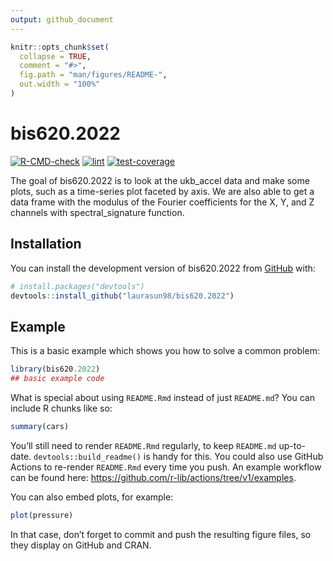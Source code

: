 ```yaml
---
output: github_document
---
```


<!-- README.md is generated from README.Rmd. Please edit that file -->

```r
knitr::opts_chunk$set(
  collapse = TRUE,
  comment = "#>",
  fig.path = "man/figures/README-",
  out.width = "100%"
)
```

# bis620.2022

<!-- badges: start -->
[![R-CMD-check](https://github.com/laurasun98/bis620.2022/actions/workflows/R-CMD-check.yaml/badge.svg)](https://github.com/laurasun98/bis620.2022/actions/workflows/R-CMD-check.yaml)
[![lint](https://github.com/laurasun98/bis620.2022/actions/workflows/lint.yaml/badge.svg)](https://github.com/laurasun98/bis620.2022/actions/workflows/lint.yaml)
[![test-coverage](https://github.com/laurasun98/bis620.2022/actions/workflows/test-coverage.yaml/badge.svg)](https://github.com/laurasun98/bis620.2022/actions/workflows/test-coverage.yaml)
<!-- badges: end -->

The goal of bis620.2022 is to look at the ukb_accel data and make some plots, such as a time-series plot faceted by axis. We are also able to get a data frame with the modulus of the Fourier coefficients for the X, Y, and Z channels with spectral_signature function. 

## Installation

You can install the development version of bis620.2022 from [GitHub](https://github.com/) with:

``` r
# install.packages("devtools")
devtools::install_github("laurasun98/bis620.2022")
```

## Example

This is a basic example which shows you how to solve a common problem:

```r
library(bis620.2022)
## basic example code
```

What is special about using `README.Rmd` instead of just `README.md`? You can include R chunks like so:

```r
summary(cars)
```

You'll still need to render `README.Rmd` regularly, to keep `README.md` up-to-date. `devtools::build_readme()` is handy for this. You could also use GitHub Actions to re-render `README.Rmd` every time you push. An example workflow can be found here: <https://github.com/r-lib/actions/tree/v1/examples>.

You can also embed plots, for example:

```r
plot(pressure)
```

In that case, don't forget to commit and push the resulting figure files, so they display on GitHub and CRAN.
